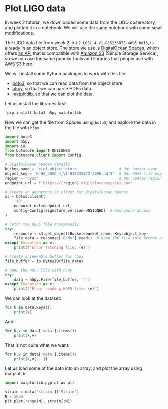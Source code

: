 # Plot LIGO data

In week 2 tutorial, we downloaded some data from the LIGO observatory,
and plotted it in a notebook.  We will use the same notebook with some
small modifications.

The LIGO data file from week 2, `H-H2_LOSC_4_V1-815235072-4096.hdf5`,
is already in an object store.  The store we use is [DigitalOcean
Spaces][do-spaces], which offers [an API][aws-s3-api] that is
compatible with [Amazon S3][aws-s3] (Simple Storage Service), so we
can use the same popular tools and libraries that people use with AWS
S3 here.

[do-spaces]: https://www.digitalocean.com/products/spaces
[aws-s3]: https://aws.amazon.com/s3/
[aws-s3-api]: https://docs.aws.amazon.com/AmazonS3/latest/API/Welcome.html

We will install some Python packages to work with this file:

- [boto3], so that we can read data from the object store.
- [h5py], so that we can parse HDF5 data.
- [matplotlib], so that we can plot the data.

[boto3]: https://pypi.org/project/boto3/
[h5py]: https://pypi.org/project/h5py/
[matplotlib]: https://pypi.org/project/matplotlib/

Let us install the libraries first:

```python
!pip install boto3 h5py matplotlib
```

Now we can get the file from Spaces using `boto3`, and explore the
data in the file with `h5py`.

```python
import boto3
import h5py
import io
from botocore import UNSIGNED
from botocore.client import Config

# DigitalOcean Spaces details
bucket_name = 'cicf-object-store'                  # Our bucket name
object_key = 'H-H2_LOSC_4_V1-815235072-4096.hdf5'  # Our HDF5 file key
region = 'nyc3'                                    # Our Spaces region
endpoint_url = f'https://{region}.digitaloceanspaces.com'

# Create an anonymous S3 client for DigitalOcean Spaces
s3 = boto3.client(
    's3',
    endpoint_url=endpoint_url,
    config=Config(signature_version=UNSIGNED)  # Anonymous access
)

# Fetch the HDF5 file anonymously
try:
    response = s3.get_object(Bucket=bucket_name, Key=object_key)
    file_data = response['Body'].read()  # Read the file into memory as bytes
except Exception as e:
    print(f"Error fetching file: {e}")

# Create a seekable buffer for h5py
file_buffer = io.BytesIO(file_data)

# Open the HDF5 file with h5py
try:
    data = h5py.File(file_buffer, 'r')
except Exception as e:
    print(f"Error reading HDF5 file: {e}")
```

We can look at the dataset:

```python
for k in data.keys():
    print(k)
```

And:

```python
for k,v in data['meta'].items():
    print(k,v)
```

That is not quite what we want:

```python
for k,v in data['meta'].items():
    print(k,v[...])
```

Let us load some of the data into an array, and plot the array using
matplotlib:

```python
import matplotlib.pyplot as plt

strain = data['strain']['Strain']
N = 5000
plt.plot(range(N), strain[:N])
```

